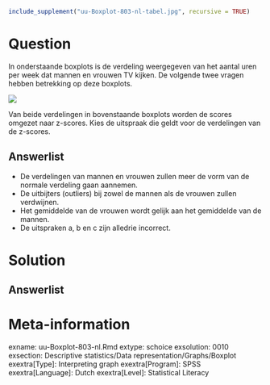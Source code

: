 ```r
include_supplement("uu-Boxplot-803-nl-tabel.jpg", recursive = TRUE)
```



Question
========
  
In onderstaande boxplots is de verdeling weergegeven van het aantal uren per week dat mannen en vrouwen TV kijken. De volgende twee vragen hebben betrekking op deze boxplots.


![](uu-Boxplot-803-nl-tabel.jpg)

Van beide verdelingen in bovenstaande boxplots worden de scores omgezet naar z-scores. Kies de uitspraak die geldt voor de verdelingen van de z-scores.


  
Answerlist
----------
* De verdelingen van mannen en vrouwen zullen meer de vorm van de normale verdeling gaan aannemen.
* De uitbijters (outliers) bij zowel de mannen als de vrouwen zullen verdwijnen.
* Het gemiddelde van de vrouwen wordt gelijk aan het gemiddelde van de mannen. 
* De uitspraken a, b en c zijn alledrie incorrect.




Solution
========
  


Answerlist
----------



Meta-information
================
exname: uu-Boxplot-803-nl.Rmd
extype: schoice
exsolution: 0010
exsection: Descriptive statistics/Data representation/Graphs/Boxplot
exextra[Type]: Interpreting graph
exextra[Program]: SPSS
exextra[Language]: Dutch
exextra[Level]: Statistical Literacy
